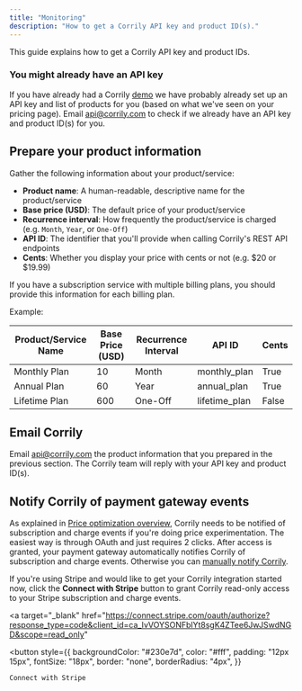 ```yaml
---
title: "Monitoring"
description: "How to get a Corrily API key and product ID(s)."
---
```


This guide explains how to get a Corrily API key and product IDs.

<Info>

<h3>You might already have an API key</h3>

If you have already had a Corrily [demo](https://calendly.com/corrily/demo-call?month=2021-08) we have probably already set up an API key and list of products for you (based on what we've seen on your pricing page). Email [api@corrily.com](mailto:api@corrily.com) to check if we already have an API key and product ID(s) for you.

</Info>

## Prepare your product information

Gather the following information about your product/service:

- **Product name**: A human-readable, descriptive name for the product/service
- **Base price (USD)**: The default price of your product/service
- **Recurrence interval**: How frequently the product/service is charged (e.g. `Month`, `Year`, or `One-Off`)
- **API ID**: The identifier that you'll provide when calling Corrily's REST API endpoints
- **Cents**: Whether you display your price with cents or not (e.g. $20 or $19.99)

If you have a subscription service with multiple billing plans, you should provide this information for each billing plan.

Example:

| Product/Service Name | Base Price (USD) | Recurrence Interval | API ID        | Cents |
| -------------------- | ---------------- | ------------------- | ------------- | ----- |
| Monthly Plan         | 10               | Month               | monthly_plan  | True  |
| Annual Plan          | 60               | Year                | annual_plan   | True  |
| Lifetime Plan        | 600              | One-Off             | lifetime_plan | False |

## Email Corrily

Email [api@corrily.com](mailto:api@corrily.com) the product information that you prepared in the previous section. The Corrily team will reply with your API key and product ID(s).

## Notify Corrily of payment gateway events

As explained in [Price optimization overview](../pricing/price-optimization-overview), Corrily needs to be notified of subscription and charge events if you're doing price experimentation. The easiest way is through OAuth and just requires 2 clicks. After access is granted, your payment gateway automatically notifies Corrily of subscription and charge events. Otherwise you can [manually notify Corrily](../payment-gateways/integration-guide#manually-notify-corrily-of-subscription-and-charge-events).

If you're using Stripe and would like to get your Corrily integration started now, click the **Connect with Stripe** button to grant Corrily read-only access to your Stripe subscription and charge events.

<a
  target="_blank"
  href="https://connect.stripe.com/oauth/authorize?response_type=code&client_id=ca_IvVOYSONFblYt8sgK4ZTee6JwJSwdNGD&scope=read_only"
>

  <button
    style={{
      backgroundColor: "#230e7d",
      color: "#fff",
      padding: "12px 15px",
      fontSize: "18px",
      border: "none",
      borderRadius: "4px",
    }}
  >
    Connect with Stripe
  </button>
  
</a>
